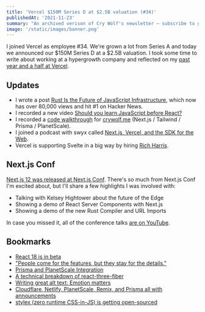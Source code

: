 ```yaml
---
title: 'Vercel $150M Series D at $2.5B valuation (#34)'
publishedAt: '2021-11-23'
summary: "An archived verison of Cry Wolf's newsletter – subscribe to get early access."
image: '/static/images/banner.png'
---
```


I joined Vercel as employee #34. We're grown a lot from Series A and today we announced our $150M Series D at a $2.5B valuation. I took some time to write about working at a hypergrowth company and reflected on my [past year and a half at Vercel](/blog/hypergrowth).

## Updates

- I wrote a post [Rust Is the Future of JavaScript Infrastructure](/blog/rust), which now has over 80,000 views and hit #1 on Hacker News.
- I recorded a new video [Should you learn JavaScript before React?](https://www.youtube.com/watch?v=tbbiVmFK910)
- I recorded a [code walkthrough](https://www.youtube.com/watch?v=WZZFW5xDjJ4) for [crywolf.me](http://crywolf.me/) (Next.js / Tailwind / Prisma / PlanetScale).
- I joined a podcast with swyx called [Next.js, Vercel, and the SDK for the Web](https://twitter.com/swyx/status/1456665048949018626).
- Vercel is supporting Svelte in a big way by hiring [Rich Harris](https://twitter.com/Rich_Harris/status/1458822051263823875).

## Next.js Conf

[Next.js 12 was released at Next.js Conf](https://www.youtube.com/watch?v=lRQ5z7i7pxE). There's so much from Next.js Conf I'm excited about, but I'll share a few highlights I was involved with:

- Talking with Kelsey Hightower about the future of the Edge
- Showing a demo of React Server Components with Next.js
- Showing a demo of the new Rust Compiler and URL Imports

In case you missed it, all of the conference talks [are on YouTube](https://www.youtube.com/playlist?list=PLBnKlKpPeagnJYpc5geAHU40ld5hk8i82).

## Bookmarks

- [React 18 is in beta](https://github.com/reactwg/react-18/discussions/112)
- ["People come for the features, but they stay for the details."](https://vimeo.com/646398677)
- [Prisma and PlanetScale Integration](https://planetscale.com/blog/planetscale-mysql-database-on-prisma-platform)
- [A technical breakdown of react-three-fiber](https://codyb.co/articles/a-technical-breakdown-of-react-three-fiber)
- [Writing great alt text: Emotion matters](https://jakearchibald.com/2021/great-alt-text/)
- [Cloudflare, Netlify, PlanetScale, Remix, and Prisma all with announcements](https://twitter.com/delba_oliveira/status/1461727579132645377)
- [stylex (zero runtime CSS-in-JS) is getting open-sourced](https://twitter.com/reactweb/status/1459575294432473091)
